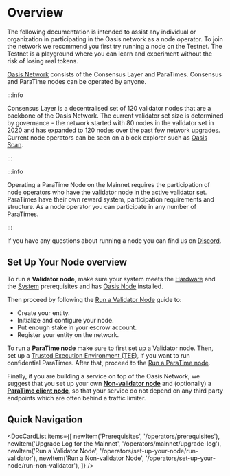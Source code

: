 
# Overview

The following documentation is intended to assist any individual or
organization in participating in the Oasis network as a node operator. To join
the network we recommend you first try running a node on the Testnet. The
Testnet is a playground where you can learn and experiment without the risk
of losing real tokens.

[Oasis Network] consists of the Consensus Layer and ParaTimes. Consensus and
ParaTime nodes can be operated by anyone.

:::info

Consensus Layer is a decentralised set of 120 validator nodes that are a
backbone of the Oasis Network. The current validator set size is determined by
governance - the network started with 80 nodes in the validator set in 2020 and
has expanded to 120 nodes over the past few network upgrades. Current node
operators can be seen on a block explorer such as [Oasis Scan].

:::

:::info

Operating a ParaTime Node on the Mainnet requires the participation of node
operators who have the validator node in the active validator set. ParaTimes
have their own reward system, participation requirements and structure. As a
node operator you can participate in any number of ParaTimes.

:::

If you have any questions about running a node you can find us on [Discord].

[Oasis Network]: /general/oasis-network/overview
[Oasis Scan]: https://www.oasisscan.com/validators
[Discord]: https://discord.gg/pJdWeVtmHT

## Set Up Your Node overview

To run a **Validator node**, make sure your system meets the [Hardware] and the
[System] prerequisites and has [Oasis Node] installed.

Then proceed by following the [Run a Validator Node] guide to:

* Create your entity.
* Initialize and configure your node.
* Put enough stake in your escrow account.
* Register your entity on the network.

To run a **ParaTime node** make sure to first set up a Validator node. Then,
set up a [Trusted Execution Environment (TEE)], if you want to run confidential
ParaTimes. After that, proceed to the [Run a ParaTime node].

Finally, if you are building a service on top of the Oasis Network, we suggest
that you set up your own **[Non-validator node]** and (optionally) a
**[ParaTime client node]**, so that your service do not depend on any third
party endpoints which are often behind a traffic limiter.

[Hardware]: ./prerequisites/hardware-recommendations.md
[System]: ./prerequisites/system-configuration.mdx
[Oasis Node]: ./prerequisites/oasis-node.md
[Run a Validator Node]: ./set-up-your-node/run-validator.md
[Trusted Execution Environment (TEE)]: ./prerequisites/set-up-trusted-execution-environment-tee.md
[Run a ParaTime node]: ./set-up-your-node/run-a-paratime-node.mdx
[ParaTime client node]: ./set-up-your-node/run-a-paratime-node.mdx
[Non-validator node]: ./set-up-your-node/run-non-validator.md

## Quick Navigation

<DocCardList items={[
    newItem('Prerequisites', '/operators/prerequisites'),
    newItem('Upgrade Log for the Mainnet', '/operators/mainnet/upgrade-log'),
    newItem('Run a Validator Node', '/operators/set-up-your-node/run-validator'),
    newItem('Run a Non-validator Node', '/operators/set-up-your-node/run-non-validator'),
]} />
